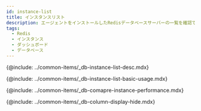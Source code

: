 ```yaml
---
id: instance-list
title: インスタンスリスト
description: エージェントをインストールしたRedisデータベースサーバーの一覧を確認できます。
tags:
  - Redis
  - インスタンス
  - ダッシュボード
  - データベース
---
```


{@include: ../common-items/_db-instance-list-desc.mdx}

<!-- ## 기본 화면 안내 -->

{@include: ../common-items/_db-instance-list-basic-usage.mdx}

{@include: ../common-items/_db-comapre-instance-performance.mdx} 

{@include: ../common-items/_db-column-display-hide.mdx} 

